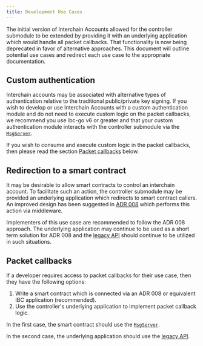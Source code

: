 ```yaml
---
title: Development Use Cases
---
```


The initial version of Interchain Accounts allowed for the controller submodule to be extended by providing it with an underlying application which would handle all packet callbacks.
That functionality is now being deprecated in favor of alternative approaches.
This document will outline potential use cases and redirect each use case to the appropriate documentation.

## Custom authentication

Interchain accounts may be associated with alternative types of authentication relative to the traditional public/private key signing.
If you wish to develop or use Interchain Accounts with a custom authentication module and do not need to execute custom logic on the packet callbacks, we recommend you use ibc-go v6 or greater and that your custom authentication module interacts with the controller submodule via the [`MsgServer`](/docs/ibc/v8.5.x/apps/interchain-accounts/messages).

If you wish to consume and execute custom logic in the packet callbacks, then please read the section [Packet callbacks](#packet-callbacks) below.

## Redirection to a smart contract

It may be desirable to allow smart contracts to control an interchain account.
To facilitate such an action, the controller submodule may be provided an underlying application which redirects to smart contract callers.
An improved design has been suggested in [ADR 008](https://github.com/cosmos/ibc-go/pull/1976) which performs this action via middleware.

Implementers of this use case are recommended to follow the ADR 008 approach.
The underlying application may continue to be used as a short term solution for ADR 008 and the [legacy API](/docs/ibc/v8.5.x/apps/interchain-accounts/legacy/auth-modules) should continue to be utilized in such situations.

## Packet callbacks

If a developer requires access to packet callbacks for their use case, then they have the following options:

1. Write a smart contract which is connected via an ADR 008 or equivalent IBC application (recommended).
2. Use the controller's underlying application to implement packet callback logic.

In the first case, the smart contract should use the [`MsgServer`](/docs/ibc/v8.5.x/apps/interchain-accounts/messages).

In the second case, the underlying application should use the [legacy API](/docs/ibc/v8.5.x/apps/interchain-accounts/apps/interchain-accounts/legacy/keeper-api).
